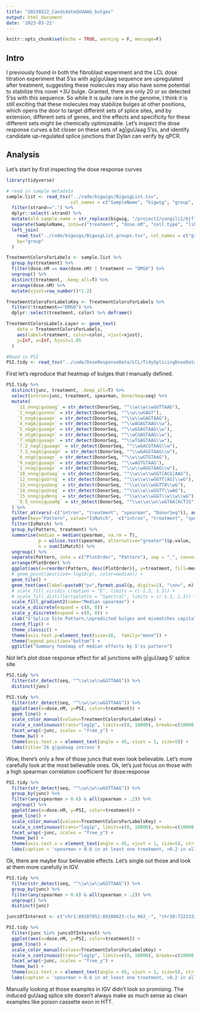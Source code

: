 ```yaml
---
title: "20230322_CandidateGUUAAG_bulges"
output: html_document
date: '2023-03-22'
---
```



```r
knitr::opts_chunk$set(echo = TRUE, warning = F, message=F)
```


## Intro

I previously found in both the fibroblast experiment and the LCL dose titration experiment that 5'ss with ag|guUaag sequence are upregulated after treatment, suggesting these molecules may also have some potential to stabilize this novel +3U bulge. Granted, there are only 20 or so detected 5'ss with this sequence. So while it is quite rare in the genome, I think it is still exciting that these molecules may stabilize bulges at other positions, which opens the door to target different sets of splice sites, and by extension, different sets of genes, and the effects and specificity for these different sets might be chemically optimizeable. Let's inspect the dose response curves a bit closer on these sets of ag|guUaag 5'ss, and identify candidate up-regulated splice junctions that Dylan can verify by qPCR.


## Analysis

Let's start by first inspecting the dose response curves 

```r
library(tidyverse)

# read in sample metadata
sample.list <- read_tsv("../code/bigwigs/BigwigList.tsv",
                        col_names = c("SampleName", "bigwig", "group", "strand")) %>%
  filter(strand==".") %>%
  dplyr::select(-strand) %>%
  mutate(old.sample.name = str_replace(bigwig, "/project2/yangili1/bjf79/20211209_JingxinRNAseq/code/bigwigs/unstranded/(.+?).bw", "\\1")) %>%
  separate(SampleName, into=c("treatment", "dose.nM", "cell.type", "libType", "rep"), convert=T, remove=F, sep="_") %>%
  left_join(
    read_tsv("../code/bigwigs/BigwigList.groups.tsv", col_names = c("group", "color", "bed", "supergroup")),
    by="group"
  )

TreatmentColorsForLabels <- sample.list %>%
  group_by(treatment) %>%
  filter(dose.nM == max(dose.nM) | treatment == "DMSO") %>%
  ungroup() %>%
  distinct(treatment, .keep_all=T) %>%
  arrange(dose.nM) %>%
  mutate(vjust=row_number()*1.2)

TreatmentColorsForLabelsKey <- TreatmentColorsForLabels %>%
  filter(!treatment=="DMSO") %>%
  dplyr::select(treatment, color) %>% deframe()

TreatmentColorsLabels.Layer <- geom_text(
    data = TreatmentColorsForLabels, 
    aes(label=treatment, color=color, vjust=vjust),
    y=Inf, x=Inf, hjust=1.05
  )

#Read in PSI
PSI.tidy <- read_tsv("../code/DoseResponseData/LCL/TidySplicingDoseData.txt.gz")
```

First let's reproduce that heatmap of bulges that I manually defined.

```r
PSI.tidy %>%
  distinct(junc, treatment, .keep_all=T) %>%
  select(intron=junc, treatment, spearman, DonorSeq=seq) %>%
  mutate(
    `11_nnng|guUaag` = str_detect(DonorSeq, "^\\w\\w\\wGGTTAAG"),
    `2_nngA|gunnnn` = str_detect(DonorSeq, "^\\w\\wGAGT"),
    `3_nngA|guaagn` = str_detect(DonorSeq, "^\\w\\wGAGTAAG"),
    `4_nagA|guaagn` = str_detect(DonorSeq, "^\\wAGAGTAAG\\w"),
    `5_nGgA|guaagn` = str_detect(DonorSeq, "^\\wGGAGTAAG\\w"),
    `6_nCgA|guaagn` = str_detect(DonorSeq, "^\\wCGAGTAAG\\w"),
    `7_nUgA|guaagn` = str_detect(DonorSeq, "^\\wTGAGTAAG\\w"),
    `7.2_nagC|guaagn` = str_detect(DonorSeq, "^\\wGACGTAAG\\w"),
    `7.3_nagG|guaagn` = str_detect(DonorSeq, "^\\wGAGGTAAG\\w"),
    `8_nngU|guaagn` = str_detect(DonorSeq, "^\\w\\wGTGTAAG"),
    `9_nagU|guaagn` = str_detect(DonorSeq, "^\\wAGTGTAAG"),
    `1_nnag|guaagn` = str_detect(DonorSeq, "^\\w\\wAGGTAAG\\w"),
    `10_nnng|guVaag` = str_detect(DonorSeq, "^\\w\\w\\wGGT[ACG]AAG"),
    `12_nnng|guUrng` = str_detect(DonorSeq, "^\\w\\w\\wGGTT[AG]\\wG"),
    `13_nnng|guUang` = str_detect(DonorSeq, "^\\w\\w\\wGGTTA\\wG"),
    `14_nnng|guUnag` = str_detect(DonorSeq, "^\\w\\w\\wGGTT\\wAG"),
    `15_nnng|guNnng` = str_detect(DonorSeq, "^\\w\\w\\wGGT\\w\\w\\wG"),
    `9.5_nnnn|guaaHg` = str_detect(DonorSeq, "^\\w\\w\\w\\wGTAA[ACT]G")
  ) %>%
  filter_at(vars(-c("intron", "treatment", "spearman", "DonorSeq")), any_vars(. == T)) %>%
  gather(key="Pattern", value="IsMatch", -c("intron", "treatment", "spearman", "DonorSeq")) %>%
  filter(IsMatch) %>%
  group_by(Pattern, treatment) %>%
  summarise(median = median(spearman, na.rm = T),
            p = wilcox.test(spearman, alternative="greater")$p.value,
            n = sum(IsMatch)) %>%
  ungroup() %>%
  separate(Pattern, into = c("PlotOrder", "Pattern"), sep = "_", convert=T) %>%
  arrange(PlotOrder) %>%
  ggplot(aes(x=reorder(Pattern, desc(PlotOrder)), y=treatment, fill=median)) +
  # geom_point(aes(size=-log10(p), color=median)) +
  geom_tile() +
  geom_text(aes(label=paste0("p=",format.pval(p, digits=2), "\nn=", n) ), size=3) +
  # scale_fill_viridis_c(option = "E", limits = c(-1.3, 1.3)) +
  # scale_fill_distiller(palette = "Spectral", limits = c(-1.3, 1.3)) +
  scale_fill_gradient2(name="Median spearman") +
  scale_x_discrete(expand = c(0, 0)) +
  scale_y_discrete(expand = c(0, 0)) +
  xlab("5'Splice Site Pattern,\npredicted bulges and mismatches capitalized") +
  coord_flip() +
  theme_classic() +
  theme(axis.text.y=element_text(size=16,  family="mono")) +
  theme(legend.position="bottom") +
  ggtitle("Summary heatmap of median effects by 5'ss pattern")
```


Not let's plot dose response effect for all junctions with  g|guUaag 5' splice site.

```r
PSI.tidy %>%
  filter(str_detect(seq, "^\\w\\w\\wGGTTAAG")) %>%
  distinct(junc)

PSI.tidy %>%
  filter(str_detect(seq, "^\\w\\w\\wGGTTAAG")) %>%
  ggplot(aes(x=dose.nM, y=PSI, color=treatment)) +
  geom_line() +
  scale_color_manual(values=TreatmentColorsForLabelsKey) +
  scale_x_continuous(trans="log1p", limits=c(0, 10000), breaks=c(10000, 3160, 1000, 316, 100, 31.6, 10, 3.16, 1, 0.316, 0), labels=c(10000, 3160, 1000, 316, 100, 31.6, 10, 3.16, 1, 0.316, 0)) +
  facet_wrap(~junc, scales = "free_y") +
  theme_bw() +
  theme(axis.text.x = element_text(angle = 45, vjust = 1, size=5)) +
  labs(title='26 g|guUaag introns')

```
Wow, there's only a few of those juncs that even look believable. Let's more carefully look at the most believable ones.
Ok, let's just focus on those with a high spearman correlation coefficient for dose:response

```r
PSI.tidy %>%
  filter(str_detect(seq, "^\\w\\w\\wGGTTAAG")) %>%
  group_by(junc) %>%
  filter(any(spearman > 0.6) & all(spearman > .2)) %>%
  ungroup() %>%
  ggplot(aes(x=dose.nM, y=PSI, color=treatment)) +
  geom_line() +
  scale_color_manual(values=TreatmentColorsForLabelsKey) +
  scale_x_continuous(trans="log1p", limits=c(0, 10000), breaks=c(10000, 3160, 1000, 316, 100, 31.6, 10, 3.16, 1, 0.316, 0), labels=c(10000, 3160, 1000, 316, 100, 31.6, 10, 3.16, 1, 0.316, 0)) +
  facet_wrap(~junc, scales = "free_y") +
  theme_bw() +
  theme(axis.text.x = element_text(angle = 45, vjust = 1, size=5), strip.text.x = element_text(size=4)) +
  labs(caption = 'spearman > 0.6 in at least one treatment, >0.2 in all treatment')
```

Ok, there are maybe four believable effects. Let's single out those and look at them more carefully in IGV.

```r
PSI.tidy %>%
  filter(str_detect(seq, "^\\w\\w\\wGGTTAAG")) %>%
  group_by(junc) %>%
  filter(any(spearman > 0.6) & all(spearman > .2)) %>%
  ungroup() %>%
  distinct(junc)

juncsOfInterest <- c("chr1:89107052:89108023:clu_962_-", "chr10:72213331:72215782:clu_20614_-", "chr7:23521840:23522132:clu_14659_-", "chr7:155643604:155643941:clu_15423_-")

PSI.tidy %>%
  filter(junc %in% juncsOfInterest) %>%
  ggplot(aes(x=dose.nM, y=PSI, color=treatment)) +
  geom_line() +
  scale_color_manual(values=TreatmentColorsForLabelsKey) +
  scale_x_continuous(trans="log1p", limits=c(0, 10000), breaks=c(10000, 3160, 1000, 316, 100, 31.6, 10, 3.16, 1, 0.316, 0), labels=c(10000, 3160, 1000, 316, 100, 31.6, 10, 3.16, 1, 0.316, 0)) +
  facet_wrap(~junc, scales = "free_y") +
  theme_bw() +
  theme(axis.text.x = element_text(angle = 45, vjust = 1, size=5), strip.text.x = element_text(size=5)) +
  labs(caption = 'spearman > 0.6 in at least one treatment, >0.2 in all treatment')
```
Manually looking at those examples in IGV didn't look so promising. The induced guUaag splice site doesn't always make as much sense as clean examples like poison cassette exon in HTT.
